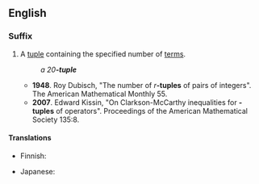 ==English==

===Suffix===
{{en-suffix|sort=tuple}}

# {{mathematics}} A [[tuple]] containing the specified number of [[term]]s.
#: ''a 20'''-tuple'''''
#* '''1948'''. Roy Dubisch, "The number of ''r'''''-tuples''' of pairs of integers". The American Mathematical Monthly 55.
#* '''2007'''. Edward Kissin, "On Clarkson-McCarthy inequalities for {{n}}'''-tuples''' of operators". Proceedings of the American Mathematical Society 135:8.

====Translations====
{{trans-top|tuple with the specified number terms}}
* Finnish: {{t-|fi|-kertainen}}
{{trans-mid}}
* Japanese: {{t+|ja|組|tr=くみ, -kumi|sc=Jpan}}
{{trans-bottom}}
